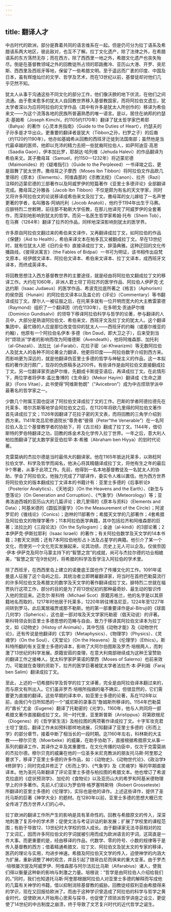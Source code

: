 ```yaml
---
---
---
```

title: 翻译人才
---




中古时代的欧洲，部分是靠着共同的语言维系在一起。但是仍可分为拉丁语系及希腊语系两大地区，彼此敌对，也互不了解。拉丁文化遗产，除了法律之外，在希腊语系的东方荡然无存；而在西方，除了西西里一地之外，希腊文化遗产也丧失殆尽。倒是在基督教领域之外的回教徒所占领的耶路撒冷、亚历山大港、开罗、突尼斯、西西里及西班牙等地，保留了一些希腊文明。至于遥远而广袤的印度、中国及日本，虽有辉煌灿烂的文学、哲学及艺术，而在13世纪以前，基督徒却对他们几乎茫然不知。

犹太人从事于沟通这些不同文化的部分工作，他们像沃腴的地下伏流，在他们之间流通。由于愈来愈多的犹太人自回教世界移入基督教国家，而将阿拉伯文遗忘，犹太学者深以为应将阿拉伯的文学作品（其中有许多是犹太人所创作的）移译为希伯来文——为这个流落各地的民族所普遍熟悉的唯一语言。是以，居住在纳邦的约瑟夫·基姆希（Joseph Kimchi，约1105约1170年）翻译了犹太哲学家巴希耶（Bahya）的著作《心灵本务指南》（Guide to the Duties of Heart），约瑟夫的子孙多是才华出众。更重要的翻译者是犹大（Tibbon之孙，扫罗之子）的后裔（约1120约1190年）。他亦如基姆希从回教的西班牙迁徙到法国南部；虽然他是当代最卓越的医师，他即以充沛的精力去把一些犹裔阿拉伯人，如萨阿迪亚·高恩（Saadia Gaon），伊本加比罗，耶胡达·哈列维（Jehuda Halevi）的作品翻译为希伯来文。其子撒母耳（Samuel，约1150—1232年）将迈蒙尼德（Maimonides）的《疑难指引》（Guide to the Perplexed）一书译竣之后，更是鼓舞了犹太世界。撒母耳之子摩西（Moses Ibn Tibbon）将阿拉伯文作品欧几里得的《原本》（Elements）、阿维森那的《宗教法规》（Canon）、拉齐（Razi）注释的迈蒙尼德的三部著作以及阿威罗伊的短篇著作《亚里士多德评论》全部翻译完成。撒母耳之孙雅各（Jacob Ibn Tibbon）不仅是颇为有名的天文学家，同时又将许多阿拉伯文的论说移译成希伯来文及拉丁文。撒母耳的女儿嫁给了一名声誉更著的学者，名叫雅各·阿纳托利（Jocob Anatoli），他约于1194年出生于马赛。应腓特烈二世敕聘，前往那不勒斯大学任教，在那儿他译完了阿威罗伊的全套著作，而深刻地影响到犹太的哲学。而另一名医生哲学家希姆·托布（Shem Tob），在马赛（1264年）翻译了拉齐的作品，同样地深深影响到犹太的医学界。

许多原自阿拉伯文翻过来的希伯来文译作，又再翻译成拉丁文，如阿拉伯的作品《保健》（Aid to Health），希伯来译文本在帕多瓦又被翻成拉丁文。早在13世纪时，就有位犹太人把《旧约全书》直接译成拉丁文，辞藻典雅。这种迂回的文化传播路线，《彼得派寓言》（the Fables of Bidpai）一书可为明证，该书相传出自梵文原本，经伊朗文译本、阿拉伯文译本、希伯来文译本、拉丁文译本，成西班牙文译本，而终成英译本。

将回教思想注入西方基督教世界的主要途径，就是经由将阿拉伯文翻成拉丁文的移译工作。大约在1060年，非洲人君士坦丁将拉齐的医学作品、阿拉伯人伊萨克·尤达约斯（Isaac Judaeus）的医学作品、希波克拉底所著之《格言》（Aphorism）的侯奈因（Hunain）的阿拉伯文译本以及盖仑的《评论》（Commentary）等书翻译成拉丁文。摩尔人一被征服之后，在托莱多就有一位开明而宽大的大主教雷蒙德（Raymond）组织了一个翻译团（约在1130年），在多明戈·贡迪萨尔维（Dominico Gundisalvi）的领导下移译阿拉伯科学与哲学的论著，参与翻译的人员中，大部分是熟谙阿拉伯文、希伯来文、西班牙文及拉丁文的犹太人。这个翻译集团中，最忙碌的人应是那位改变信仰的犹太人——西班牙的约翰（或塞尔维亚的约翰），他原有一个阿拉伯名伊本·多德（Ibn Daud，即大卫之子），后来受到当时“烦琐派”学者的影响而改为阿维德斯（Avendeath），他将阿维森那、加托利（al-Ghazali）、法拉比（al-Farabi）、花拉子密（al-Khwarizmi）等无数阿拉伯人及犹太人的各种不同论著全力翻译，他更将印度——阿拉伯数字介绍到西方来。而影响更为深远的，就是他翻译伪亚里士多德的哲学与神秘主义的作品，这一本拟假的著作流行颇广，现存的伪原稿多达200件。有些译作是由阿拉伯文直接翻成拉丁文。另一位翻译家贡迪萨尔维，先翻成卡斯提亚语后，再译成拉丁文。在此情形下，两位学者将伊本·盖比鲁博的《生命泉》（Mekor Hayim）翻译成《生命之源泉》（Fons Vitae），此书使得“阿维斯勃朗”（“Avicebron”）成为中古烦琐学派中最著名的哲学家之一。

少数几个附属王国也促进了阿拉伯文译成拉丁文的工作。巴斯的学者阿德拉德先在托莱多、塔尔苏斯等地学会阿拉伯文之后，在1120年将欧几里得的阿拉伯文著作首先译成拉丁文；1126年因翻译了花拉子密的天文表，而将回教的三角学介绍到西方来。1141年克吕尼修道院长“尊贵者”彼得（Peter“the Venerable”）在一名阿拉伯人及三个基督教学者的协助下，将《古兰经》翻成了拉丁文。1144年，借切斯特的罗伯特翻译之功，回教的炼金术及化学传入拉丁世界。一年之后，意大利人柏拉图翻译了犹太数学家亚伯拉罕·本·希雅（Abraham ben Hiyya）的划时代论著。

克雷莫纳的杰拉尔德是当时最伟大的翻译家。他在1165年抵达托莱多，以熟稔阿拉伯文学、科学及哲学而闻名，他决心将其精髓译成拉丁文，将他有生之年的最后9个寒暑，从事于此项工作。先前，他得到一名本地基督教徒及一名犹太人的协助，学会了阿拉伯文。他独力完成了71部译作，委实令人难以置信。他为西方世界将阿拉伯文的版本翻成拉丁文译本的书籍计有：亚里士多德的《后事析论》（Posterior Analytics）、《天地说》（On the Heavens and the Earth）、《新生与堕落论》（On Generation and Corruption）、《气象学》（Meteorology）等；亚弗洛迪西城的亚历山大的几篇评论；欧几里得的《原本与资料》（Elements and Data）；阿基米德的《圆弧测量学》（On the Measurement of the Circle）；阿波罗尼的《锥线论》（Conics）；迦林的11部著作；希腊天文学的几部著作；4套希腊及阿拉伯文的物理学著作；11本阿拉伯医学典籍，其中包括拉齐和阿维森那的巨著；法拉比的《三段论法》（On the Syllogism）；金迪（al-kindi）的3部论著；2本伊萨克·伊斯拉耶利（Isaac Israeli）的著作；有关阿拉伯数学及天文学的14本书籍；3套天文测图；还有7本阿拉伯地形占卜法及占星学的典籍。他引介了某一个文化，而使另一个文化充实发展起来，论其功绩，历史上无人可以企及。仅侯奈因·伊本·伊萨克及阿尔马蒙主持下的“智慧之宫”的成就，尚可与杰拉尔德的功业相媲美，“智慧之宫”在9世纪时，将希腊的科学及哲学注入阿拉伯的学术里。

除了西班牙，在西西里岛上建立的诺曼底王国也作了传播文化的工作。1091年诺曼底人征服了这个岛屿之后，其统治者立即聘雇翻译家，将当时在首府巴勒莫流行的许多阿拉伯文及希腊文的数学及天文学的著作翻译成拉丁文。腓特烈二世就在福贾执行这项工作，部分的目的是为了将13世纪初的那种最奇妙、最生动的智识传入他的宫廷来。迈克尔·斯科特（Michael Scot）原籍苏格兰，他的名字是以其原籍地名而取的，1217年时他居于托莱多，1220年转往博洛尼亚，1224年至1227年间转到罗马，此后寓居福贾或那不勒斯。他的第一部重要译作是al-Bitruji的《球面几何学》（Spherics），这也是一部对埃及天文学家托勒密（倡天动说）的评著。斯科特领会到亚里士多德思想的范畴与自由，致力于移译其阿拉伯文译本为拉丁文，如《动物史》（Histoy of Animals），其中包括《动物才能》及《动物世代论》，还有传说是他翻译的《玄学》（Metaphysics）、《物理学》（Physics）、《灵魂学》（On the Soul）、《天堂论》（On the Heavens）及《伦理学》（Ethics）。斯科特所翻的有关亚里士多德的译本，影响了大阿尔伯图斯及罗杰·培根两人，而刺激了13世纪的科学发展。原籍安茹的查理，在意大利南部继续成为这种王室赞助的翻译工作之接棒人。犹太科学家萨莱诺的摩西（Moses of Salerno）也前来效力。可能就在查理的资助下，拉齐的医学巨著被犹太学者法拉杰·本·萨利姆（Faraj ben Salim）翻译成拉丁文。

至此，上述的一切希腊科学及哲学的拉丁文译著，完全是由阿拉伯译本翻过来的，而与原文有所出入。它们虽非罗杰·培根所指摘的毫不确实，但很显然的，它们需要更为直接的翻译。这些早期的译本中，如亚里士多德的论著，系在1128年以前，由我们今日所知悉的一个“威尼斯的录事员”詹姆斯所移译的。1154年巴勒莫的“酋长”尤金（Eugene）翻译了托勒密的《光学》，1160年，他与人共同将一部希腊文著作直接翻成拉丁文。同一时代里，亚里斯普斯（Aristippus）将第欧根尼（Diogenes）的《哲学家生活》及柏拉图的两项著作译成拉丁文。十字军攻克君士坦丁堡后，翻译工作未如预料那样地进展，只知翻译了亚里士多德的《形而上学》的部分章节，接着中断了相当长的一段时期。迄1160年左右，科林斯的大主教——穆尔贝克（Moerbeke）的威廉，在助手协助下，直接根据希腊原文从事一系列的翻译工作，其译作之丰及其重要性，在文化传播的功臣中，仅次于克雷莫纳的杰拉尔德。穆尔贝克的威廉在他的一位圣多米尼克教派的朋友托马斯·阿奎那之要求下，移译了亚里士多德的许多作品，如：《动物史》、《动物世代论》、《政治学》《修辞学》；同时完成并修正了《形而上学》、《气象学》及《灵魂学》等的早期直接译本。他为圣托马斯翻译了评论亚里士多德与柏拉图的希腊文本。他也增订了希波克拉底的《症状预测学》、加伦的《食物论》以及亚历山大的希罗和阿基米德物理学上的许多著作。先前人们误以为罗伯特·格罗塞特斯特（Robert Grosseteste）所翻译的亚里士多德的《伦理学》，实际也是他的译作。上述这些译作，提供了圣托马斯的巨著《神学大全》的题材。在1280年以前，亚里士多德的思想大概已完全传进了西方世界人们的心中。

拉丁欧洲的翻译工作所产生的影响是具有革命性的。回教与希腊原文的传入，深深地刺激了复苏中的学术界；促使文法与考证训诂的新发展；扩展了学校里的课程范围；有助于导致12、13世纪时大学校的惊人成长。由于翻译家无法寻获相对的拉丁文词汇，因而许多阿拉伯文的字词就被引用而成为欧洲语言的字词，这简直是一件大事。而更重要的是，经由移译的作品，代数学、零的符号、小数的规律等于是传入基督教的西方；借着精通希腊文、拉丁文、阿拉伯文及犹太文的专家的移译，医药的理论与实用，均进步神速。希腊及阿拉伯天文学的传入，迫使神学的内涵大为扩展，重新调整了神的观念，并且引起了随哥白尼而俱来的重大变革。由于罗杰·培根屡次提及阿威罗伊、阿维森那与阿尔法拉比乌斯（Alfarabius）诸人，使我们得以衡量这种新的影响与刺激之力量。培根说：“哲学是由阿拉伯人介绍给我们的。”同时，我们也知道托马斯·阿奎那根据阿拉伯人对亚里士多德的解释而写成他的几篇有关神学的书籍，借以抑制消除基督教的威胁。回教徒经叙利亚由希腊得来的学识，现在又回报给欧洲了。而由于这种学识曾造成了阿拉伯的科学与哲学之黄金时代，促使欧洲人开始用心思索与探寻，也促使了烦琐派哲学讲座之设立，更促使了14世纪的中古制度之崩溃，终于导致了文艺复兴时代的近代哲学之诞生。